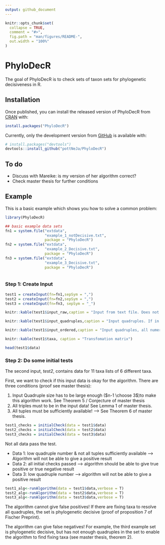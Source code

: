 ```yaml
---
output: github_document
---
```


<!-- README.md is generated from README.Rmd. Please edit that file -->

```r
knitr::opts_chunk$set(
  collapse = TRUE,
  comment = "#>",
  fig.path = "man/figures/README-",
  out.width = "100%"
)
```

# PhyloDecR

<!-- badges: start -->
<!-- badges: end -->

The goal of PhyloDecR is to check sets of taxon sets for phylogenetic decisiveness in R.

## Installation

Once published, you can install the released version of PhyloDecR from [CRAN](https://CRAN.R-project.org) with:

``` r
install.packages("PhyloDecR")
```

Currently, only the development version from [GitHub](https://github.com/) is available with:

``` r
# install.packages("devtools")
devtools::install_github("pottNeJa/PhyloDecR")
```
## To do

* Discuss with Mareike: is my version of her algorithm correct? 
* Check master thesis for further conditions

## Example

This is a basic example which shows you how to solve a common problem:

```r
library(PhyloDecR)

## basic example data sets
fn1 = system.file("extdata", 
                  "example_1_notDecisive.txt", 
                  package = "PhyloDecR")
fn2 = system.file("extdata", 
                  "example_2_Decisive.txt", 
                  package = "PhyloDecR")
fn3 = system.file("extdata", 
                  "example_3_Decisive.txt", 
                  package = "PhyloDecR")



```

### Step 1: Create Input

```r
test1 = createInput(fn=fn1,sepSym = ",")
test2 = createInput(fn=fn2,sepSym = ",")
test3 = createInput(fn=fn3, sepSym = "_")

knitr::kable(test1$input_raw,caption = "Input from text file. Does not need to be numeric, does not need to be quadruples")

knitr::kable(test1$input_quadruples,caption = "Input quadruples. If in input was a tree with more than four taxa, all quadruples in that tree are added here")

knitr::kable(test1$input_ordered,caption = "Input quadruples, all numeric from 1 to n (different taxa in input).")

knitr::kable(test1$taxa, caption = "Transfomation matrix")

head(test1$data)
```

### Step 2: Do some initial tests
The second input, *test2*, contains data for 11 taxa lists of 6 different taxa. 

First, we want to check if this input data is okay for the algorithm. There are three conditions (proof see master thesis):

1) Input Quadruple size has to be large enough ($n-1 \choose 3$)to make this algorithm work. See Theorem 5 / Conjecture of master thesis
2) All triples must to be in the input data! See Lemma 1 of master thesis.
3) All tuples must be sufficiently available! --> See Theorem 6 of master thesis.

```r
test1_checks = initialCheck(data = test1$data)
test2_checks = initialCheck(data = test2$data)
test3_checks = initialCheck(data = test3$data)

```

Not all data pass the test. 

* Data 1: low quadruple number & not all tuples sufficiently available --> Algorithm will not be able to give a positive result
* Data 2: all initial checks passed --> algorithm should be able to give true positive or true negative result
* Data 3: low quadruple number --> algorithm will not be able to give a positive result

```r
test1_alg<-runAlgorithm(data = test1$data,verbose = T)
test2_alg<-runAlgorithm(data = test2$data,verbose = T)
test3_alg<-runAlgorithm(data = test3$data,verbose = T)
```

The algorithm cannot give false positives! If there are fixing taxa to resolve all quadruples, the set is phylogenetic decisive (proof of proposition 7 of Fischer Preprint).

The algorithm can give false negatives! For example, the third example set is phylogenetic decisive, but has not enough quadruples in the set to enable the algorithm to find fixing taxa (see master thesis, theorem 2).


